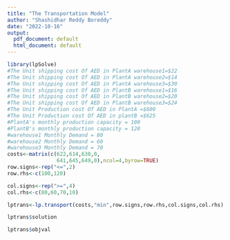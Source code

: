 ---
title: "The Transportation Model"
author: "Shashidhar Reddy Boreddy"
date: "2022-10-16"
output:
  pdf_document: default
  html_document: default
---

```{r}
library(lpSolve)
#The Unit shipping cost Of AED in PlantA warehouse1=$22
#The Unit shipping cost Of AED in PlantA warehouse2=$14
#The Unit shipping cost Of AED in PlantA warehouse3=$30
#The Unit shipping cost Of AED in PlantB warehouse1=$16
#The Unit shipping cost Of AED in PlantB warehouse2=$20
#The Unit shipping cost Of AED in PlantB warehouse3=$24
#The Unit Production cost Of AED in PlantA =$600
#The Unit Production cost Of AED in plantB =$625
#PlantA's monthly production capacity = 100
#PlantB's monthly production capacity = 120
#warehouse1 Monthly Demand = 80
#warehouse2 Monthly Demand = 60
#warehouse3 Monthly Demand = 70
costs<-matrix(c(622,614,630,0,
                641,645,649,0),ncol=4,byrow=TRUE)
row.signs<-rep("<=",2)
row.rhs<-c(100,120)

col.signs<-rep(">=",4)
col.rhs<-c(80,60,70,10)

lptrans<-lp.transport(costs,"min",row.signs,row.rhs,col.signs,col.rhs)

lptrans$solution
```

```{r}
lptrans$objval

```
